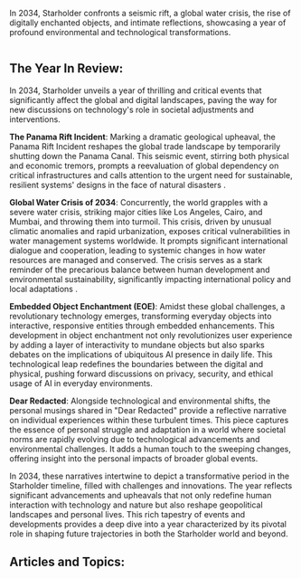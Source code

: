 In 2034, Starholder confronts a seismic rift, a global water crisis, the rise of digitally enchanted objects, and intimate reflections, showcasing a year of profound environmental and technological transformations.

<img src="https://www.blockstar.com/wp-content/uploads/2024/06/0-eoe-e1718995267258.png" alt="" />

## The Year In Review:
In 2034, Starholder unveils a year of thrilling and critical events that significantly affect the global and digital landscapes, paving the way for new discussions on technology's role in societal adjustments and interventions.

**The Panama Rift Incident**: Marking a dramatic geological upheaval, the Panama Rift Incident reshapes the global trade landscape by temporarily shutting down the Panama Canal. This seismic event, stirring both physical and economic tremors, prompts a reevaluation of global dependency on critical infrastructures and calls attention to the urgent need for sustainable, resilient systems' designs in the face of natural disasters .

**Global Water Crisis of 2034**: Concurrently, the world grapples with a severe water crisis, striking major cities like Los Angeles, Cairo, and Mumbai, and throwing them into turmoil. This crisis, driven by unusual climatic anomalies and rapid urbanization, exposes critical vulnerabilities in water management systems worldwide. It prompts significant international dialogue and cooperation, leading to systemic changes in how water resources are managed and conserved. The crisis serves as a stark reminder of the precarious balance between human development and environmental sustainability, significantly impacting international policy and local adaptations .

**Embedded Object Enchantment (EOE)**: Amidst these global challenges, a revolutionary technology emerges, transforming everyday objects into interactive, responsive entities through embedded enhancements. This development in object enchantment not only revolutionizes user experience by adding a layer of interactivity to mundane objects but also sparks debates on the implications of ubiquitous AI presence in daily life. This technological leap redefines the boundaries between the digital and physical, pushing forward discussions on privacy, security, and ethical usage of AI in everyday environments.

**Dear Redacted**: Alongside technological and environmental shifts, the personal musings shared in "Dear Redacted" provide a reflective narrative on individual experiences within these turbulent times. This piece captures the essence of personal struggle and adaptation in a world where societal norms are rapidly evolving due to technological advancements and environmental challenges. It adds a human touch to the sweeping changes, offering insight into the personal impacts of broader global events.

In 2034, these narratives intertwine to depict a transformative period in the Starholder timeline, filled with challenges and innovations. The year reflects significant advancements and upheavals that not only redefine human interaction with technology and nature but also reshape geopolitical landscapes and personal lives. This rich tapestry of events and developments provides a deep dive into a year characterized by its pivotal role in shaping future trajectories in both the Starholder world and beyond.‍‍‍

## Articles and Topics:

